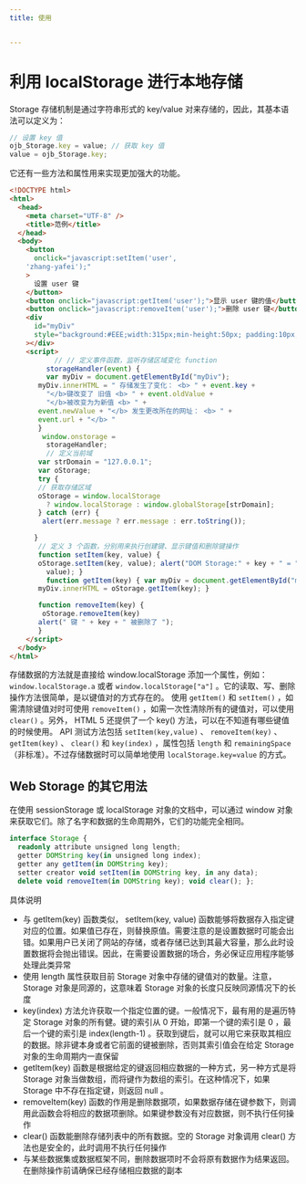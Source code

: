 ```yaml
---
title: 使用


---
```


# 利用 localStorage 进行本地存储

Storage 存储机制是通过字符串形式的 key/value 对来存储的，因此，其基本语法可以定义为：

```js
// 设置 key 值
ojb_Storage.key = value; // 获取 key 值
value = ojb_Storage.key;
```

它还有一些方法和属性用来实现更加强大的功能。

```html
<!DOCTYPE html>
<html>
  <head>
    <meta charset="UTF-8" />
    <title>范例</title>
  </head>
  <body>
    <button
      onclick="javascript:setItem('user',
    'zhang-yafei');"
    >
      设置 user 键
    </button>
    <button onclick="javascript:getItem('user');">显示 user 键的值</button>
    <button onclick="javascript:removeItem('user');">删除 user 键</button>
    <div
      id="myDiv"
      style="background:#EEE;width:315px;min-height:50px; padding:10px;border:2px #ccc dashed;"
    ></div>
    <script>
           // // 定义事件函数，监听存储区域变化 function
         storageHandler(event) {
         var myDiv = document.getElementById("myDiv");
       myDiv.innerHTML = " 存储发生了变化： <b> " + event.key +
         "</b>键改变了 旧值 <b> " + event.oldValue +
         "</b>被改变为为新值 <b> " +
       event.newValue + "</b> 发生更改所在的网址： <b> " +
       event.url + "</b> "
       }
        window.onstorage =
         storageHandler;
         // 定义当前域
       var strDomain = "127.0.0.1";
       var oStorage;
       try {
       // 获取存储区域
       oStorage = window.localStorage
         ? window.localStorage : window.globalStorage[strDomain];
       } catch (err) {
        alert(err.message ? err.message : err.toString());

      }
       // 定义 3 个函数，分别用来执行创建键、显示键值和删除键操作
       function setItem(key, value) {
       oStorage.setItem(key, value); alert("DOM Storage:" + key + " = " +
         value); }
         function getItem(key) { var myDiv = document.getElementById("myDiv");
       myDiv.innerHTML = oStorage.getItem(key); }

       function removeItem(key) {
        oStorage.removeItem(key)
       alert(" 键 " + key + " 被删除了 ");
       }
    </script>
  </body>
</html>
```

存储数据的方法就是直接给 window.localStorage 添加一个属性，例如： `window.localStorage.a` 或者 `window.localStorage["a"]` 。它的读取、写、删除操作方法很简单，是以键值对的方式存在的。 使用 `getItem()` 和
`setItem()` ，如需清除键值对时可使用 `removeItem()` ，如需一次性清除所有的键值对，可以使用 `clear()` 。另外， HTML 5 还提供了一个 key() 方法，可以在不知道有哪些键值的时候使用。 API 测试方法包括 `setItem(key,value)` 、 `removeItem(key)` 、 `getItem(key)` 、 `clear()` 和 `key(index)` ，属性包括 `length` 和 `remainingSpace` （非标准）。不过存储数据时可以简单地使用
`localStorage.key=value` 的方式。

## Web Storage 的其它用法

在使用 sessionStorage 或 localStorage 对象的文档中，可以通过 window 对象来获取它们。除了名字和数据的生命周期外，它们的功能完全相同。

```ts
interface Storage {
  readonly attribute unsigned long length;
  getter DOMString key(in unsigned long index);
  getter any getItem(in DOMString key);
  setter creator void setItem(in DOMString key, in any data);
  delete void removeItem(in DOMString key); void clear(); };
```

具体说明

- 与 getItem(key) 函数类似， setItem(key, value)
  函数能够将数据存入指定键对应的位置。如果值已存在，则替换原值。需要注意的是设置数据时可能会出错。如果用户已关闭了网站的存储，或者存储已达到其最大容量，那么此时设置数据将会抛出错误。因此，在需要设置数据的场合，务必保证应用程序能够处理此类异常
- 使用 length 属性获取目前 Storage 对象中存储的键值对的数量。注意， Storage 对象是同源的，这意味着 Storage 对象的长度只反映同源情况下的长度
- key(index) 方法允许获取一个指定位置的键。一般情况下，最有用的是遍历特定 Storage 对象的所有健。键的索引从 0 开始，即第一个键的索引是 0 ，最后一个键的索引是 index(length-1) 。获取到键后，就可以用它来获取其相应的数据。除非键本身或者它前面的键被删除，否则其索引值会在给定 Storage 对象的生命周期内一直保留
- getItem(key) 函数是根据给定的键返回相应数据的一种方式，另一种方式是将 Storage 对象当做数组，而将键作为数组的索引。在这种情况下，如果 Storage 中不存在指定键，则返回 null 。
- removeItem(key) 函数的作用是删除数据项，如果数据存储在键参数下，则调用此函数会将相应的数据项删除。如果键参数没有对应数据，则不执行任何操作
- clear() 函数能删除存储列表中的所有数据。空的 Storage 对象调用 clear() 方法也是安全的，此时调用不执行任何操作
- 与某些数据集或数据框架不同，删除数据项时不会将原有数据作为结果返回。在删除操作前请确保已经存储相应数据的副本

            